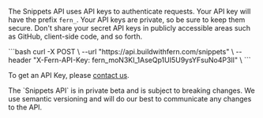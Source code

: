 The Snippets API uses API keys to authenticate requests. Your API key will have the prefix `fern_`. Your API keys are private, so be sure to keep them secure. Don't share your secret API keys in publicly accessible areas such as GitHub, client-side code, and so forth.

<CodeBlocks>
    <CodeBlock title="cURL">
    ```bash
    curl -X POST \
        --url "https://api.buildwithfern.com/snippets" \
        --header "X-Fern-API-Key: fern_moN3KI_1AseQp1UI5U9ysYFsuNo4P3Il" \
    ```
    </CodeBlock>
    
To get an API Key, please [contact us](mailto:support@buildwithfern.com).

<Callout intent="info">
The `Snippets API` is in private beta and is subject to breaking changes. We  use semantic versioning and will do our best to communicate any changes to the API.
</Callout>
